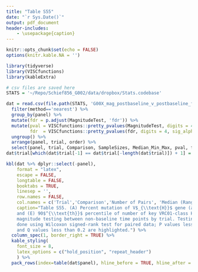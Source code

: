 ```yaml
---
title: "Table S55"
date: "`r Sys.Date()`"
output: pdf_document
header-includes:
    - \usepackage{caption}
---
```


\captionsetup[table]{labelformat=empty}

```r
knitr::opts_chunk$set(echo = FALSE)
options(knitr.kable.NA = '')

library(tidyverse)
library(VISCfunctions)
library(kableExtra)

# csv files are saved here
STATS = '~/Repo/Schief856_G002/data/dropbox/Stats.codebase'
```


\clearpage


```r
dat = read.csv(file.path(STATS, 'G00X_mag_postbaseline_v_postbaseline_fig3ABE_by_method.csv')) %>%
  filter(method=='nearest') %>%
  group_by(panel) %>%
  mutate(fdr = p.adjust(MagnitudeTest, 'fdr')) %>%
  mutate(pval = VISCfunctions::pretty_pvalues(MagnitudeTest, digits = 4, sig_alpha=0.05, missing_char='NA', background = "yellow"),
         fdr  = VISCfunctions::pretty_pvalues(fdr, digits = 4, sig_alpha=0.2, missing_char='NA', background = "yellow")) %>%
  ungroup() %>%
  arrange(panel, trial, order) %>%
  select(panel, trial, Comparison, SampleSizes, Median_Min_Max, pval, fdr)
dat$trial[which(dat$trial[-1] == dat$trial[-length(dat$trial)]) + 1] ='\\hfill'

kbl(dat %>% dplyr::select(-panel),
    format = "latex",
    escape = FALSE,
    longtable = FALSE,
    booktabs = TRUE,
    linesep = '',
    row.names = FALSE,
    col.names = c('Trial','Comparison','Number of Pairs', 'Median (Range)', 'P Value', 'FDR'),
    caption="Table S55. (A) Percent mutation of V$_{\\text{H}}$ gene (aa), (B) Percent mutation of V$_{\\text{K/L}}$ gene (aa),
    and (E) 90$^{\\text{th}}$ percentile of number of key VRC01-class HC residues
    magnitude testing between non-baseline time points by trial. Testing was
    done using Wilcoxon signed-rank test for paired data; P values less than 0.05
    and Q values less than 0.2 are highlighted.") %>%
  column_spec(1, border_right = TRUE) %>%
  kable_styling(
    font_size = 8,
    latex_options = c("hold_position", "repeat_header")
    ) %>%
  pack_rows(index=table(dat$panel), hline_before = TRUE, hline_after = TRUE, escape=TRUE)

```
